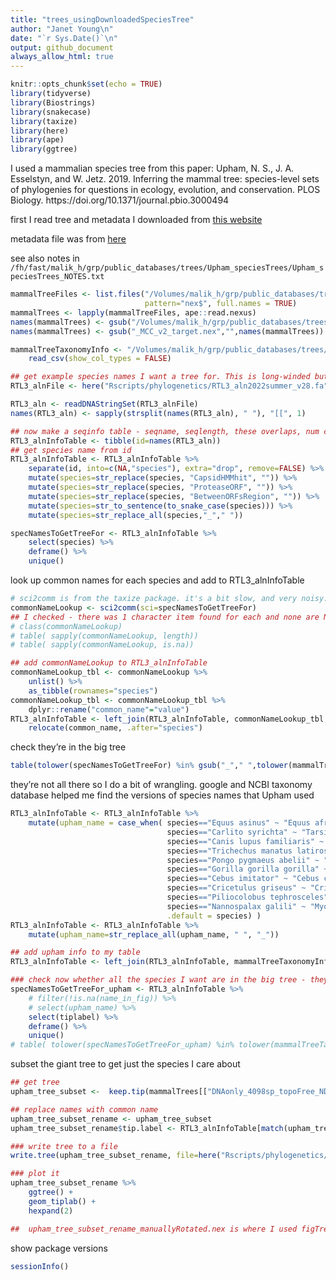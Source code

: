 ```yaml
---
title: "trees_usingDownloadedSpeciesTree"
author: "Janet Young\n"
date: "`r Sys.Date()`\n"
output: github_document
always_allow_html: true
---
```


```r
knitr::opts_chunk$set(echo = TRUE)
library(tidyverse)
library(Biostrings)
library(snakecase)
library(taxize)
library(here)
library(ape)
library(ggtree)
```


I used a mammalian species tree from this paper: Upham, N. S., J. A. Esselstyn, and W. Jetz. 2019. Inferring the mammal tree: species-level sets of phylogenies for questions in ecology, evolution, and conservation. PLOS Biology. https://doi.org/10.1371/journal.pbio.3000494

first I read tree and metadata I downloaded from [this website](https://data.vertlife.org)


metadata file was from [here](https://data.vertlife.org/mammaltree/taxonomy_mamPhy_5911species.csv)

see also notes in `/fh/fast/malik_h/grp/public_databases/trees/Upham_speciesTrees/Upham_speciesTrees_NOTES.txt`


```r
mammalTreeFiles <- list.files("/Volumes/malik_h/grp/public_databases/trees/Upham_speciesTrees",
                              pattern="nex$", full.names = TRUE)
mammalTrees <- lapply(mammalTreeFiles, ape::read.nexus)
names(mammalTrees) <- gsub("/Volumes/malik_h/grp/public_databases/trees/Upham_speciesTrees/MamPhy_fullPosterior_BDvr_","",mammalTreeFiles)
names(mammalTrees) <- gsub("_MCC_v2_target.nex","",names(mammalTrees))

mammalTreeTaxonomyInfo <- "/Volumes/malik_h/grp/public_databases/trees/Upham_speciesTrees/taxonomy_mamPhy_5911species.csv" %>% 
    read_csv(show_col_types = FALSE)
```

```r
## get example species names I want a tree for. This is long-winded but it should be a working example:
RTL3_alnFile <- here("Rscripts/phylogenetics/RTL3_aln2022summer_v28.fa")

RTL3_aln <- readDNAStringSet(RTL3_alnFile)
names(RTL3_aln) <- sapply(strsplit(names(RTL3_aln), " "), "[[", 1)

## now make a seqinfo table - seqname, seqlength, these overlaps, num capsid/protease-overlapping stop-free regions
RTL3_alnInfoTable <- tibble(id=names(RTL3_aln))
## get species name from id
RTL3_alnInfoTable <- RTL3_alnInfoTable %>% 
    separate(id, into=c(NA,"species"), extra="drop", remove=FALSE) %>% 
    mutate(species=str_replace(species, "CapsidHMMhit", "")) %>% 
    mutate(species=str_replace(species, "ProteaseORF", "")) %>% 
    mutate(species=str_replace(species, "BetweenORFsRegion", "")) %>% 
    mutate(species=str_to_sentence(to_snake_case(species))) %>% 
    mutate(species=str_replace_all(species,"_"," "))
```

```r
specNamesToGetTreeFor <- RTL3_alnInfoTable %>% 
    select(species) %>% 
    deframe() %>% 
    unique()
```

look up common names for each species and add to RTL3_alnInfoTable

```r
# sci2comm is from the taxize package. it's a bit slow, and very noisy.
commonNameLookup <- sci2comm(sci=specNamesToGetTreeFor)
## I checked - there was 1 character item found for each and none are NA
# class(commonNameLookup)
# table( sapply(commonNameLookup, length))
# table( sapply(commonNameLookup, is.na))

## add commonNameLookup to RTL3_alnInfoTable
commonNameLookup_tbl <- commonNameLookup %>% 
    unlist() %>% 
    as_tibble(rownames="species")
commonNameLookup_tbl <- commonNameLookup_tbl %>% 
    dplyr::rename("common_name"="value")
RTL3_alnInfoTable <- left_join(RTL3_alnInfoTable, commonNameLookup_tbl, by="species") %>% 
    relocate(common_name, .after="species")
```

check they're in the big tree 
```r
table(tolower(specNamesToGetTreeFor) %in% gsub("_"," ",tolower(mammalTreeTaxonomyInfo$Species_Name)))
```

they're not all there so I do a bit of wrangling.  google and NCBI taxonomy database helped me find the versions of species names that Upham used
```r
RTL3_alnInfoTable <- RTL3_alnInfoTable %>% 
    mutate(upham_name = case_when( species=="Equus asinus" ~ "Equus africanus",
                                   species=="Carlito syrichta" ~ "Tarsius syrichta",
                                   species=="Canis lupus familiaris" ~ "Canis lupus",
                                   species=="Trichechus manatus latirostris" ~ "Trichechus manatus",
                                   species=="Pongo pygmaeus abelii" ~ "Pongo abelii",
                                   species=="Gorilla gorilla gorilla" ~ "Gorilla gorilla",
                                   species=="Cebus imitator" ~ "Cebus capucinus",
                                   species=="Cricetulus griseus" ~ "Cricetulus barabensis",
                                   species=="Piliocolobus tephrosceles" ~ "Colobus guereza", ## not the same species, but I just want it appearing as a sister taxon to  ColobusAngolensism which is present
                                   species=="Nannospalax galili" ~ "Myospalax aspalax", ## really not the same, but any spalax will do
                                   .default = species) )
RTL3_alnInfoTable <- RTL3_alnInfoTable %>% 
    mutate(upham_name=str_replace_all(upham_name, " ", "_"))

## add upham info to my table
RTL3_alnInfoTable <- left_join(RTL3_alnInfoTable, mammalTreeTaxonomyInfo, by=c("upham_name"="Species_Name"))
```

```r
### check now whether all the species I want are in the big tree - they are
specNamesToGetTreeFor_upham <- RTL3_alnInfoTable %>%
    # filter(!is.na(name_in_fig)) %>%
    # select(upham_name) %>%
    select(tiplabel) %>% 
    deframe() %>%
    unique()
# table( tolower(specNamesToGetTreeFor_upham) %in% tolower(mammalTreeTaxonomyInfo$tiplabel ))
```

subset the giant tree to get just the species I care about

```r

## get tree
upham_tree_subset <-  keep.tip(mammalTrees[["DNAonly_4098sp_topoFree_NDexp"]], specNamesToGetTreeFor_upham)

## replace names with common name
upham_tree_subset_rename <- upham_tree_subset
upham_tree_subset_rename$tip.label <- RTL3_alnInfoTable[match(upham_tree_subset$tip.label, RTL3_alnInfoTable$tiplabel),"common_name"] %>% deframe()

### write tree to a file
write.tree(upham_tree_subset_rename, file=here("Rscripts/phylogenetics/upham_tree_subset_rename.phy"))

### plot it
upham_tree_subset_rename %>% 
    ggtree() +
    geom_tiplab() +
    hexpand(2)

##  upham_tree_subset_rename_manuallyRotated.nex is where I used figTree to rotate that tree to match species order I wanted and reexported
```

show package versions 
```r
sessionInfo()
```


